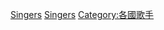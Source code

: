 
{{DEFAULTSORT:Hungarian singers}}
[[Category:各职业匈牙利人|Singers]]
[[Category:匈牙利音乐家|Singers]]
[[Category:各國歌手|Category:各國歌手]]
